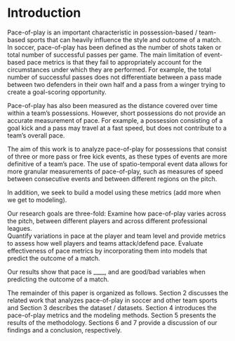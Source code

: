 # Introduction {#intro}

Pace-of-play is an important characteristic in possession-based / team-based sports that can heavily influence the style and outcome of a match. In soccer, pace-of-play has been defined as the number of shots taken or total number of successful passes per game. The main limitation of event-based pace metrics is that they fail to appropriately account for the circumstances under which they are performed. For example, the total number of successful passes does not differentiate between a pass made between two defenders in their own half and a pass from a winger trying to create a goal-scoring opportunity. 

Pace-of-play has also been measured as the distance covered over time within a team’s possessions. However, short possessions do not provide an accurate measurement of pace. For example, a possession consisting of a goal kick and a pass may travel at a fast speed, but does not contribute to a team’s overall pace.  

The aim of this work is to analyze pace-of-play for possessions that consist of three or more pass or free kick events, as these types of events are more definitive of a team’s pace. The use of spatio-temporal event data allows for more granular measurements of pace-of-play, such as measures of speed between consecutive events and between different regions on the pitch. 

In addition, we seek to build a model using these metrics (add more when we get to modeling).

Our research goals are three-fold:
Examine how pace-of-play varies across the pitch, between different players and across different professional leagues.  
Quantify variations in pace at the player and team level and provide metrics to assess how well players and teams attack/defend pace. 
Evaluate effectiveness of pace metrics by incorporating them into models that predict the outcome of a match. 

Our results show that pace is ____, and are good/bad variables when predicting the outcome of a match. 

The remainder of this paper is organized as follows. Section 2 discusses the related work that analyzes pace-of-play in soccer and other team sports and Section 3 describes the dataset / datasets. Section 4 introduces the pace-of-play metrics and the modeling methods. Section 5 presents the results of the methodology. Sections 6 and 7 provide a discussion of our findings and a conclusion, respectively.  

